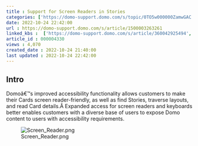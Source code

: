```yaml
---
title : Support for Screen Readers in Stories
categories: ['https://domo-support.domo.com/s/topic/0TO5w000000ZamwGAC']
date: 2022-10-24 22:42:00
url : https://domo-support.domo.com/s/article/1500003263261
linked_kbs :  ['https://domo-support.domo.com/s/article/360042925494', 'https://domo-support.domo.com/s/knowledge-base', 'https://domo-support.domo.com/s/article/1500003263261', 'https://domo-support.domo.com/s/article/360043429953', 'https://domo-support.domo.com/s/article/360043429933', 'https://domo-support.domo.com/s/article/360043429693', 'https://domo-support.domo.com/s/topic/0TO5w000000ZamwGAC', 'https://domo-support.domo.com/s/article/360043429913']
article_id : 000004330
views : 4,070
created_date : 2022-10-24 21:40:00
last updated : 2022-10-24 22:42:00
---
```




Intro
-----


Domoâ€™s improved accessibility functionality allows customers to make their Cards screen reader-friendly, as well as find Stories, traverse layouts, and read Card details.Â Expanded access for screen readers and keyboards better enables customers with a diverse base of users to expose Domo content to users with accessibility requirements.


![Screen_Reader.png](Screen_Reader.png)